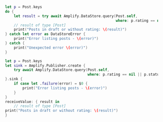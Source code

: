 <BlockSwitcher>

<Block name="Async/Await">

```swift
let p = Post.keys
do {
    let result = try await Amplify.DataStore.query(Post.self,
                                                   where: p.rating == nil || p.status == PostStatus.draft)
    // result of type [Post]
    print("Posts in draft or without rating: \(result)")
} catch let error as DataStoreError {
    print("Error listing posts - \(error)")
} catch {
    print("Unexpected error \(error)")
}
```

</Block>

<Block name="Combine">

```swift
let p = Post.keys
let sink = Amplify.Publisher.create {
    try await Amplify.DataStore.query(Post.self,
                                      where: p.rating == nil || p.status == PostStatus.draft)
}.sink {
    if case let .failure(error) = $0 {
        print("Error listing posts - \(error)")
    }
}
receiveValue: { result in
    // result of type [Post]
print("Posts in draft or without rating: \(result)")
}
```

</Block>

</BlockSwitcher>
